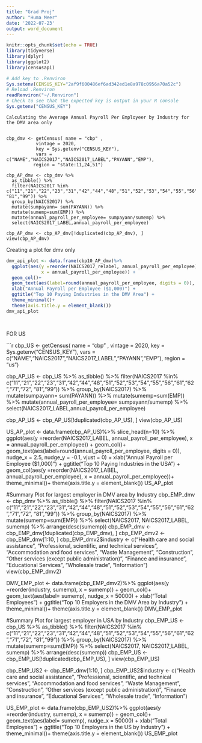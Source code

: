 ```yaml
---
title: "Grad Proj"
author: "Huma Meer"
date: '2022-07-23'
output: word_document
---
```


```r
knitr::opts_chunk$set(echo = TRUE)
library(tidyverse)
library(dplyr)
library(ggplot2)
library(censusapi)

```

```r
# Add key to .Renviron
Sys.setenv(CENSUS_KEY="2af9f600486ef6ad342ed1e8a978c0956a70a52c")
# Reload .Renviron
readRenviron("~/.Renviron")
# Check to see that the expected key is output in your R console
Sys.getenv("CENSUS_KEY")
```


```
Calculating the Average Annual Payroll Per Employeer by Industry for the DMV area only


cbp_dmv <- getCensus( name = "cbp" ,
           vintage = 2020,
           key = Sys.getenv("CENSUS_KEY"),
           vars = c("NAME","NAICS2017","NAICS2017_LABEL","PAYANN","EMP"),
          region = "state:11,24,51")

cbp_AP_dmv <- cbp_dmv %>% 
  as_tibble() %>% 
  filter(NAICS2017 %in% c("11","21","22","23","31","42","44","48","51","52","53","54","55","56","61","62","71","72", "81","99")) %>% 
  group_by(NAICS2017) %>% 
  mutate(sumpayann= sum(PAYANN)) %>% 
  mutate(sumemp=sum(EMP)) %>% 
  mutate(annual_payroll_per_employee= sumpayann/sumemp) %>% 
  select(NAICS2017_LABEL,annual_payroll_per_employee)

cbp_AP_dmv <- cbp_AP_dmv[!duplicated(cbp_AP_dmv), ]
view(cbp_AP_dmv)

```

Creating a plot for dmv only
```r
dmv_api_plot <- data.frame(cbp10_AP_dmv)%>% 
  ggplot(aes(y =reorder(NAICS2017_relabel, annual_payroll_per_employee), 
             x = annual_payroll_per_employee)) +
  geom_col()+
  geom_text(aes(label=round(annual_payroll_per_employee, digits = 0)), vjust=-0.1, size=3.5) +
  xlab("Annual Payroll per Employee ($1,000)") +
  ggtitle("Top 10 Paying Industries in the DMV Area") +
  theme_minimal()+
  theme(axis.title.y = element_blank())
dmv_api_plot
  



```
FOR US

```r

cbp_US <- getCensus( name = "cbp" ,
           vintage = 2020,
           key = Sys.getenv("CENSUS_KEY"),
           vars = c("NAME","NAICS2017","NAICS2017_LABEL","PAYANN","EMP"),
          region = "us")

cbp_AP_US <- cbp_US %>% 
  as_tibble() %>% 
  filter(NAICS2017 %in% c("11","21","22","23","31","42","44","48","51","52","53","54","55","56","61","62","71","72", "81","99")) %>% 
  group_by(NAICS2017) %>% 
  mutate(sumpayann= sum(PAYANN)) %>% 
  mutate(sumemp=sum(EMP)) %>% 
  mutate(annual_payroll_per_employee= sumpayann/sumemp) %>% 
  select(NAICS2017_LABEL,annual_payroll_per_employee)

cbp_AP_US <- cbp_AP_US[!duplicated(cbp_AP_US), ]
view(cbp_AP_US)
  

US_AP_plot <- data.frame(cbp_AP_US)%>% 
  slice_head(n=10) %>% 
  ggplot(aes(y =reorder(NAICS2017_LABEL, annual_payroll_per_employee), x = annual_payroll_per_employee)) +
  geom_col()+
  geom_text(aes(label=round(annual_payroll_per_employee, digits = 0)),
            nudge_x = 2.5, nudge_y = -0.1,
            vjust = 0) +
  xlab("Annual Payroll per Employee ($1,000)") +
  ggtitle("Top 10 Paying Industries in the USA") +
  geom_col(aes(y =reorder(NAICS2017_LABEL, annual_payroll_per_employee), x = annual_payroll_per_employee))+
  theme_minimal()+
  theme(axis.title.y = element_blank())
US_AP_plot


#Summary Plot for largest employer in DMV area by Industry
cbp_EMP_dmv <- cbp_dmv %>% 
  as_tibble() %>% 
  filter(NAICS2017 %in% c("11","21","22","23","31","42","44","48","51","52","53","54","55","56","61","62","71","72", "81","99")) %>% 
  group_by(NAICS2017) %>% 
  mutate(sumemp=sum(EMP)) %>% 
  select(NAICS2017, NAICS2017_LABEL, sumemp) %>% 
  arrange(desc(sumemp)) 
cbp_EMP_dmv <- cbp_EMP_dmv[!duplicated(cbp_EMP_dmv), ]
cbp_EMP_dmv2 <- cbp_EMP_dmv[1:10, ]
cbp_EMP_dmv2$industry <- c("Health care and social assistance",
                        "Professional, scientific, and technical services",
                        "Accommodation and food services",
                        "Waste Management", "Construction", 
                        "Other services (except public administration)",
                        "Finance and insurance", 
                        "Educational Services",
                        "Wholesale trade", "Information")
view(cbp_EMP_dmv2)

DMV_EMP_plot <- data.frame(cbp_EMP_dmv2)%>% 
  ggplot(aes(y =reorder(industry, sumemp), x = sumemp)) +
  geom_col()+
  geom_text(aes(label= sumemp), nudge_x = 50000) +
  xlab("Total Employees") +
  ggtitle("Top 10 Employers in the DMV Area by Industry") +
  theme_minimal()+
  theme(axis.title.y = element_blank())
DMV_EMP_plot


#Summary Plot for  largest employer in USA by Industry
cbp_EMP_US <- cbp_US %>% 
  as_tibble() %>% 
  filter(NAICS2017 %in% c("11","21","22","23","31","42","44","48","51","52","53","54","55","56","61","62","71","72", "81","99")) %>% 
  group_by(NAICS2017) %>% 
  mutate(sumemp=sum(EMP)) %>% 
  select(NAICS2017, NAICS2017_LABEL, sumemp) %>% 
  arrange(desc(sumemp))
cbp_EMP_US <- cbp_EMP_US[!duplicated(cbp_EMP_US), ]
view(cbp_EMP_US)

cbp_EMP_US2 <- cbp_EMP_dmv[1:10, ]
cbp_EMP_US2$industry <- c("Health care and social assistance",
                           "Professional, scientific, and technical services",
                           "Accommodation and food services",
                           "Waste Management", "Construction", 
                           "Other services (except public administration)",
                           "Finance and insurance", 
                           "Educational Services",
                           "Wholesale trade", "Information")

US_EMP_plot <- data.frame(cbp_EMP_US2)%>% 
  ggplot(aes(y =reorder(industry, sumemp), x = sumemp)) +
  geom_col()+
  geom_text(aes(label= sumemp), nudge_x = 50000) +
  xlab("Total Employees") +
  ggtitle("Top 10 Employers in the US by Industry") +
  theme_minimal()+
  theme(axis.title.y = element_blank())
US_EMP_plot

